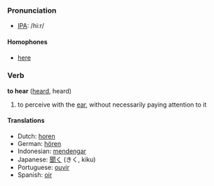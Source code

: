 ===Pronunciation===
*[[w:IPA|IPA]]: /hi:r/
====Homophones====
*[[here]]

=== Verb ===
'''to hear''' ([[heard]], heard)

# to perceive with the [[ear]], without necessarily paying attention to it

==== Translations ====
*Dutch: [[horen]]
*German: [[hören]]
*Indonesian: [[dengar|mendengar]]
*Japanese: [[聞く]] (きく, kiku)
*Portuguese: [[ouvir]]
*Spanish: [[oir]]